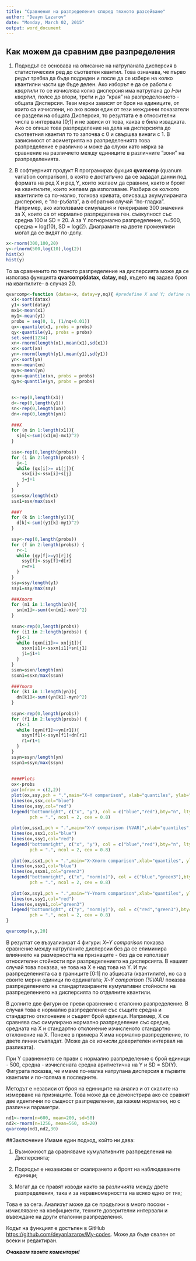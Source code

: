 ```yaml
---
title: "Сравнения на разпределения според тяхното разсейване"
author: "Deayn Lazarov"
date: "Monday, March 02, 2015"
output: word_document
---
```



## Как можем да сравним две разпределения
1. Подходът се основава на описание на натрупаната дисперсия в статистическия ред до съответен квантил. Това означава, че първо редът трябва да бъде подреден и после да се избере на колко квантилни части ще бъде делен. Ако изборът е да се работи с *квартили* то се изчислява колко дисперсия има натрупана до *I-ви квартил*, полсе до втори, трети и до "края" на разпределението - общата Дисперсия. Тези мерки зависят от броя на единиците, от които са изчислени, но ако всеки един от тези междинни показатели се раздели на общата Дисперсия, то резултата е в относителни числа в интервала [0;1] и не зависи от това, каква е била извадката. Ако се опише това разпределение на дела на дисперсията до съответния квантил то то започва с 0 и свършва винаги с 1. В зависимост от асиметрията на разпределенията това разпределение е различно и може да служи като мярка за сравнение на различието между единиците в различните "зони" на разпределенията.

2. В софтуерният продукт R програмирах фукция **qvarcomp** (quanum variation comparison), в която е достатъчно да се зададат данни под формата на ред X и ред Y, които желаем да сравним, както и броят на квантилите, които желаем да използваме. Разбира се колкото квантилите са по-малко, толкова кривата, описваща акумулираната дисперсия, е "по-ръбата", а в обратния случай "по-гладка". 
Например, ако използваме симулация и генерираме 300 значения за X, които са от нормално разпределена ген. съвкупност със средна 100 и SD = 20. А за Y логнормално разпределение,  n=500, средна = log(10), SD = log(2). Диаграмите на двете променливи могат да се видят по-долу. 

```r
x<-rnorm(300,100,20)
y<-rlnorm(500,log(10),log(2))
hist(x)
hist(y)
```

То за сравненито по техното разпределение на дисперсията може да се използва функцията **qvarcomp(datax, datay, nq)**, където **nq** задава броя на квантилите- в случая 20.


```r
qvarcomp<-function (datax=x, datay=y,nq){ #predefine X and Y; define nq = number of quantiles
  x1<-sort(datax)
  y1<-sort(datay)
  mx1<-mean(x1)
  my1<-mean(y1)
  probs = seq(0, 1, (1/nq+0.01))
  qx<-quantile(x1, probs = probs)
  qy<-quantile(y1, probs = probs)
  set.seed(1234)
  xn<-rnorm(length(x1),mean(x1),sd(x1))
  xn<-sort(xn)
  yn<-rnorm(length(y1),mean(y1),sd(y1))
  yn<-sort(yn)
  mxn<-mean(xn)
  myn<-mean(yn)
  qxn<-quantile(xn, probs = probs)
  qyn<-quantile(yn, probs = probs)
  
  
  s<-rep(0,length(x1))
  d<-rep(0,length(y1))
  sn<-rep(0,length(xn))
  dn<-rep(0,length(yn))
  
  ###X
  for (m in 1:length(x1)){
    s[m]<-sum((x1[m]-mx1)^2)
  }
  
  ssx<-rep(0,length(probs))
  for (i in 2:length(probs)) {
    j<-1
    while (qx[i]>= x1[j]){
      ssx[i]<-ssx[i]+s[j]
      j=j+1
    }
  }
  ssx=ssx/length(x1)
  ssx1=ssx/max(ssx)
  
  ###Y
  for (k in 1:length(y1)){
    d[k]<-sum((y1[k]-my1)^2)  
  }
  
  ssy<-rep(0,length(probs))
  for (f in 2:length(probs)) {
    r<-1
    while (qy[f]>=y1[r]){
      ssy[f]<-ssy[f]+d[r]
      r=r+1
    }
  }
  ssy=ssy/length(y1)
  ssy1=ssy/max(ssy)
  
  ###Xnorm
  for (m1 in 1:length(xn)){
    sn[m1]<-sum((xn[m1]-mxn)^2)
  }
  
  ssxn<-rep(0,length(probs))
  for (i1 in 2:length(probs)) {
    j1<-1
    while (qxn[i1]>= xn[j1]){
      ssxn[i1]<-ssxn[i1]+sn[j1]
      j1=j1+1
    }
  }
  ssxn=ssxn/length(xn)
  ssxn1=ssxn/max(ssxn)
  
  ###Ynorm
  for (k1 in 1:length(yn)){
    dn[k1]<-sum((yn[k1]-myn)^2)  
  }
  
  ssyn<-rep(0,length(probs))
  for (f1 in 2:length(probs)) {
    r1<-1
    while (qyn[f1]>=yn[r1]){
      ssyn[f1]<-ssyn[f1]+dn[r1]
      r1=r1+1
    }
  }
  ssyn=ssyn/length(yn)
  ssyn1=ssyn/max(ssyn)
  
  
  ####Plots
  ox<-probs
  par(mfrow = c(2,2))
  plot(ox,ssy,pch = ".",main="X~Y comparison", xlab="quantiles", ylab="Cumultive VAR")
  lines(ox,ssx,col="blue")
  lines(ox,ssy,col="red")
  legend("bottomright", c("x", "y"), col = c("blue","red"),bty="n", lty = 1:1,
         pch = ".", ncol = 2, cex = 0.8)
  
  plot(ox,ssx1,pch = ".",main="X~Y comparison (%VAR)",xlab="quantiles",ylab="% Cumultive VAR")
  lines(ox,ssx1,col="blue")
  lines(ox,ssy1,col="red")
  legend("bottomright", c("x", "y"), col = c("blue","red"),bty="n", lty = 1:1,
         pch = ".", ncol = 2, cex = 0.8)
  
  plot(ox,ssx1,pch = ".",main="X~Xnorm comparison",xlab="quantiles", ylab="% Cumultive VAR")
  lines(ox,ssx1,col="blue")
  lines(ox,ssxn1,col="green3")
  legend("bottomright", c("x", "norm(x)"), col = c("blue","green3"),bty="n", lty = 1:1,
         pch = ".", ncol = 2, cex = 0.8)
  
  plot(ox,ssy1,pch = ".",main="Y~Ynorm comparison",xlab="quantiles", ylab="% Cumultive VAR")
  lines(ox,ssy1,col="red")
  lines(ox,ssyn1,col="green3")
  legend("bottomright", c("y", "norm(y)"), col = c("red","green3"),bty="n", lty = 1:1,
         pch = ".", ncol = 2, cex = 0.8)
}
```
```r
qvarcomp(x,y,20)
```

В резултат се възуализират 4 фигури:
*X~Y comparison* показва сравнение между натрупаните дисперсии без да се елиминира влиянието на размерността на признаците - без да се използват относителни стойности при разпределението на дисперсията. В нашият случай това показва, че това на X е над това на Y. И тук разпределенията са в границите [0:1] по абцисата (квантилите), но са в своите мерни единици по ординатата;
*X~Y comparison (%VAR)* показва разпределението на стандартизираните кумулативни стойности на разпределението на дисперсията по отделните квантили.

В долните две фигури се преви сравнение с еталонно разпределение. В случая това е нормално разпределение със същите средна и стандартно отклонение и същият брой единици. Например, X се сравнява със симулирано нормално разпределение със средна, средната на X и стандартно отклонение изчисленото стандартно отклонение на X. Понеже в примера X има нормално разпределение, то двете линии съвпадат. (Може да се изчисли доверителен интервал на разликата).

При Y сравнението се прави с нормално разпределение с брой единици - 500, средна - изчислената средна аритметична на Y и SD = SD(Y). Фигурата показва, че имаме по-малка натрупана дисперсия в първите квантили и по-голяма в последните.

Методът е независи от броя на единиците на анализ и от скалите на измерване на признаците. Това може да се демонстрира ако се сравнят две идентични по същност разпределения, да кажем нормални, но с различни параметри.

```r
nd1<-rnorm(n=600, mean=200, sd=50)
nd2<-rnorm(n=1256, mean=560, sd=20)
qvarcomp(nd1,nd2,30)
```

##Заключение
Имаме един подход, който ни дава:

1. Възможност да сравняваме кумулативните разпределения на Дисперсията;

2. Подходът е независим от скалирането и броят на наблюдаваните единици;

3. Могат да се правят изводи както за различията между двете разпределения, така и за неравномерността на всяко едно от тях;

Това е за сега. Анализът може да се продължи в много посоки - изчисляване на коефициенти, техните доверителни интервали и въвеждане на други еталонни разпределения. 

Кодът на функцият е достъпен в GitHub <https://github.com/deyanlazarov/My-codes>. Може да бъде свален от всеки и редактиран.

***Очаквам твоите коментари!***

